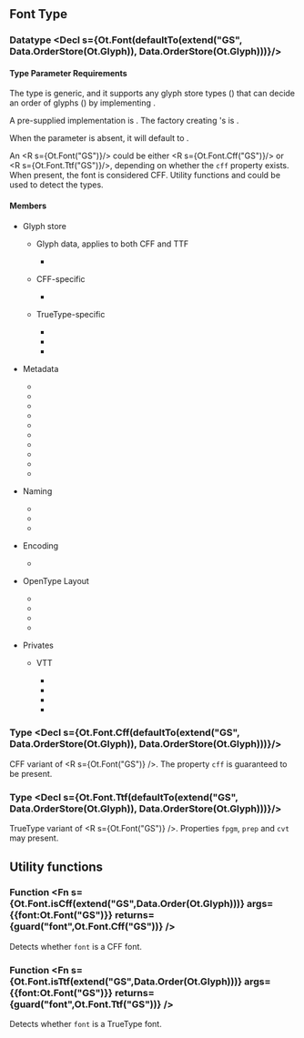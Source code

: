 
# <R s={Ot.Font}/>

## Font Type

### Datatype <Decl s={Ot.Font(defaultTo(extend("GS", Data.OrderStore(Ot.Glyph)), Data.OrderStore(Ot.Glyph)))}/>

#### Type Parameter Requirements

The type <R s={Ot.Font} /> is generic, and it supports any glyph store types (<R s="GS"/>) that can decide an order of glyphs (<R s={Data.Order(Ot.Glyph)}/>) by implementing <R s={Data.OrderStore(Ot.Glyph)} />.

A pre-supplied implementation is <R s={Ot.ListGlyphStore} />. The factory creating <R s={Ot.ListGlyphStore} />'s is <R s={Ot.ListGlyphStoreFactory} />.

When the <R s="GS"/> parameter is absent, it will default to <R s={Data.OrderStore(Ot.Glyph)}/>.

An <R s={Ot.Font("GS")}/> could be either <R s={Ot.Font.Cff("GS")}/> or <R s={Ot.Font.Ttf("GS")}/>, depending on whether the <code>cff</code> property exists. When present, the font is considered CFF. Utility functions <R s={Ot.Font.isCff}/> and <R s={Ot.Font.isTtf}/> could be used to detect the types.

#### Members

* Glyph store

    + Glyph data, applies to both CFF and TTF

        - <Member s={Ot.Font.glyphs} type="GS" />

    + CFF-specific

        - <Member s={Ot.Font.cff} type={Ot.Cff.Table} />

    + TrueType-specific

        - <Member s={Ot.Font.fpgm} type={optional(Ot.Fpgm.Table)} />
        - <Member s={Ot.Font.prep} type={optional(Ot.Prep.Table)} />
        - <Member s={Ot.Font.cvt} type={optional(Ot.Cvt.Table)} />

* Metadata

    + <Member s={Ot.Font.head} type={Ot.Head.Table} />
    + <Member s={Ot.Font.maxp} type={Ot.Maxp.Table} />
    + <Member s={Ot.Font.fvar} type={optional(Ot.Fvar.Table)} />
    + <Member s={Ot.Font.post} type={optional(Ot.Post.Table)} />
    + <Member s={Ot.Font.os2} type={optional(Ot.Os2.Table)} />
    + <Member s={Ot.Font.hhea} type={optional(Ot.MetricHead.Table)} />
    + <Member s={Ot.Font.vhea} type={optional(Ot.MetricHead.Table)} />
    + <Member s={Ot.Font.avar} type={optional(Ot.Avar.Table)} />
    + <Member s={Ot.Font.gasp} type={optional(Ot.Gasp.Table)} />
    + <Member s={Ot.Font.vdmx} type={optional(Ot.Vdmx.Table)} />

* Naming

    + <Member s={Ot.Font.name} type={optional(Ot.Name.Table)} />
    + <Member s={Ot.Font.meta} type={optional(Ot.Meta.Table)} />
    + <Member s={Ot.Font.stat} type={optional(Ot.Stat.Table)} />

* Encoding

    + <Member s={Ot.Font.cmap} type={optional(Ot.Cmap.Table)} />

* OpenType Layout

    + <Member s={Ot.Font.gdef} type={optional(Ot.Gdef.Table)} />
    + <Member s={Ot.Font.gsub} type={optional(Ot.Gsub.Table)} />
    + <Member s={Ot.Font.gpos} type={optional(Ot.Gpos.Table)} />
    + <Member s={Ot.Font.base} type={optional(Ot.Base.Table)} />

* Privates

    + VTT

        - <Member s={Ot.Font.tsi01} type={optional(Ot.TSI0123.Table)} />
        - <Member s={Ot.Font.tsi23} type={optional(Ot.TSI0123.Table)} />
        - <Member s={Ot.Font.tsi5} type={optional(Ot.TSI5.Table)} />
        - <Member s={Ot.Font.tsic} type={optional(Ot.TSIC.Table)} />

### Type <Decl s={Ot.Font.Cff(defaultTo(extend("GS", Data.OrderStore(Ot.Glyph)), Data.OrderStore(Ot.Glyph)))}/>

CFF variant of <R s={Ot.Font("GS")} />. The property `cff` is guaranteed to be present.

### Type <Decl s={Ot.Font.Ttf(defaultTo(extend("GS", Data.OrderStore(Ot.Glyph)), Data.OrderStore(Ot.Glyph)))}/>

TrueType variant of <R s={Ot.Font("GS")} />. Properties `fpgm`, `prep` and `cvt` may present.

## Utility functions

### Function <Fn s={Ot.Font.isCff(extend("GS",Data.Order(Ot.Glyph)))} args={{font:Ot.Font("GS")}} returns={guard("font",Ot.Font.Cff("GS"))} />

Detects whether `font` is a CFF font.

### Function <Fn s={Ot.Font.isTtf(extend("GS",Data.Order(Ot.Glyph)))} args={{font:Ot.Font("GS")}} returns={guard("font",Ot.Font.Ttf("GS"))} />

Detects whether `font` is a TrueType font.